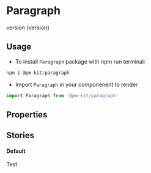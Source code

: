 
<Meta title="Design System|Paragraph" componenent={Paragraph} />

# Paragraph
<Subtitle>
version {version}
</Subtitle>

## Usage
* To install `Paragraph` package with npm run terminal:

```jsx
npm i @pm-kit/paragraph

```
* Import `Paragraph` in your componenent to render

```jsx
import Paragraph from '@pm-kit/paragraph'

```

## Properties 

<Props of={Paragraph} />

## Stories

#### Default
<Preview>
<Story name="Default">
  <Paragraph>Test</Paragraph>
</Story>
</Preview>

